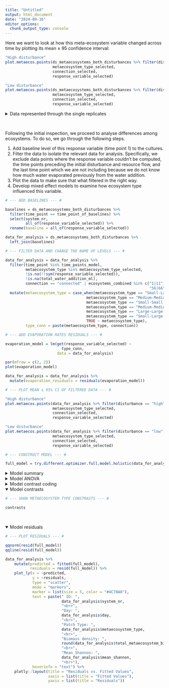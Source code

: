 ```yaml
---
title: "Untitled"
output: html_document
date: "2024-09-16"
editor_options: 
  chunk_output_type: console
---
```


Here we want to look at how this meta-ecosystem variable changed across time by plotting its mean ± 95 confidence interval:

```r
"High disturbance"
plot.metaecos.points(ds_metaecosystems_both_disturbances %>% filter(disturbance == "high"),
                     metaecosystem_type_selected,
                     connection_selected,
                     response_variable_selected)

"Low disturbance"
plot.metaecos.points(ds_metaecosystems_both_disturbances %>% filter(disturbance == "low"),
                     metaecosystem_type_selected,
                     connection_selected,
                     response_variable_selected)
```

<details>
    <summary>Data represented through the single replicates</summary>
```r
"High disturbance"
plot.metaecos.replicates(ds_metaecosystems_both_disturbances %>% filter(disturbance == "high"),
                         metaecosystem_type_selected,
                         response_variable_selected)

"Low disturbance"
plot.metaecos.replicates(ds_metaecosystems_both_disturbances %>% filter(disturbance == "low"),
                         metaecosystem_type_selected,
                         response_variable_selected)
```
</details>

<br>

Following the initial inspection, we proceed to analyse differences among ecosystems. To do so, we go through the following steps.

1. Add baseline level of this response variable (time point 1) to the cultures. 
2. Filter the data to isolate the relevant data for analysis. Specifically, we exclude data points where the response variable couldn't be computed, the time points preceding the initial disturbance and resource flow, and the last time point which we are not including because we do not know how much water evaporated previously from the water addition. 
3. Plot the data to make sure that what filtered in the right way.
4. Develop mixed effect models to examine how ecosystem type influenced this variable. 

```r

# --- ADD BASELINES --- #

baselines = ds_metaecosystems_both_disturbances %>%
  filter(time_point == time_point_of_baselines) %>%
  select(system_nr,
         all_of(response_variable_selected)) %>%
  rename(baseline = all_of(response_variable_selected))

data_for_analysis = ds_metaecosystems_both_disturbances %>%
  left_join(baselines)
```

```r

# --- FILTER DATA AND CHANGE THE NAME OF LEVELS --- #

data_for_analysis = data_for_analysis %>%
  filter(time_point %in% time_points_model,
         metaecosystem_type %in% metaecosystem_type_selected,
         !is.na(!!sym(response_variable_selected)),
         !is.na(total_water_addition_ml),
         connection == "connected" | ecosystems_combined %in% c("1|11", "2|12", "3|13", "4|14", "5|15", "6|7", "7|8", "9|10",
                                                                "56|66", "57|67", "58|68", "59|69", "61|62", "63|64")) %>%
  mutate(metaecosystem_type = case_when(metaecosystem_type == "Small-Large unconnected" ~ "SL unc",
                                    metaecosystem_type == "Medium-Medium unconnected" ~ "MM unc",
                                    metaecosystem_type == "Small-Small meta-ecosystem" ~ "SS con",
                                    metaecosystem_type == "Medium-Medium meta-ecosystem" ~ "MM con",
                                    metaecosystem_type == "Large-Large meta-ecosystem" ~ "LL con",
                                    metaecosystem_type == "Small-Large meta-ecosystem" ~ "SL con",
                                    TRUE ~ metaecosystem_type),
         type_conn = paste(metaecosystem_type, connection))
```

```r

# --- ADD EVAPORATION RATES RESIDUALS --- #

evaporation_model = lm(get(response_variable_selected) ~
                         type_conn,
                       data = data_for_analysis)

par(mfrow = c(2, 2))
plot(evaporation_model)

data_for_analysis = data_for_analysis %>%
  mutate(evaporation_residuals = residuals(evaporation_model))
```

```r

# --- PLOT MEAN ± 95% CI OF FILTERED DATA --- #

"High disturbance"
plot.metaecos.points(data_for_analysis %>% filter(disturbance == "high"),
                     metaecosystem_type_selected,
                     connection_selected,
                     response_variable_selected)

"Low disturbance"
plot.metaecos.points(data_for_analysis %>% filter(disturbance == "low"),
                     metaecosystem_type_selected,
                     connection_selected,
                     response_variable_selected)
```

```r

# --- CONSTRUCT MODEL --- #

full_model = try.different.optimizer.full.model.holistic(data_for_analysis)
```

<details>
<summary>Model summary</summary>
```r

# --- SHOW MODEL SUMMARY --- #

print(summary(full_model), digits = 1)
```
</details>

<details>
<summary>Model ANOVA</summary>
```r

# --- RUN ANOVA --- #

car::Anova(full_model, type = "III")
```
</details>

<details>
<summary>Model contrast coding</summary>
```r

# --- GET ECOSYSTEM TYPE CONSTRASTS --- #

emmeans_output = emmeans(full_model,
                         specs = ~ type_conn * day * disturbance,
                         adjust = "sidak",
                         bias.adj = TRUE,
                         lmer.df = "satterthwaite") 


emmeans_output

high_MM_conn = c(1, 0, 0, 0, 0, 0, 0, 0)
high_MM_unc = c(0, 1, 0, 0, 0, 0, 0, 0)
high_SL_conn = c(0, 0, 1, 0, 0, 0, 0, 0)
high_SL_unc = c(0, 0, 0, 1, 0, 0, 0, 0)
low_MM_conn = c(0, 0, 0, 0, 1, 0, 0, 0)
low_MM_unc = c(0, 0, 0, 0, 0, 1, 0, 0)
low_SL_conn = c(0, 0, 0, 0, 0, 0, 1, 0)
low_SL_unc = c(0, 0, 0, 0, 0, 0, 0, 1)

n_of_digits = 3
contrasts = contrast(emmeans_output, 
                     method = list("high SL_conn - SL_unc" = high_SL_conn - high_SL_unc,
                                   "high MM_conn - MM_unc" = high_MM_conn - high_MM_unc,
                                   "low SL_conn - SL_unc" = low_SL_conn - low_SL_unc,
                                   "low MM_conn - MM_unc" = low_MM_conn - low_MM_unc)) %>%
  as.data.frame() %>%
  mutate(p.value = round(p.value, digits = n_of_digits),
         estimate = round(estimate, digits = n_of_digits),
         SE = round(SE, digits = n_of_digits),
         df = round(df, digits = n_of_digits),
         t.ratio = round(t.ratio, digits = n_of_digits),
         e = "",
         e = ifelse(p.value > 0.1, 
                           "",
                           e),
         e = ifelse(p.value < 0.05, 
                           "*",
                           e),
         e = ifelse(p.value < 0.01, 
                           "**",
                           e),
         e = ifelse(p.value < 0.001, 
                           "***",
                           e)) %>%
  rename(" " = e)
```
</details>

<details open="open">
<summary>Model contrasts</summary>
```r

# --- SHOW METAECOSYSTEM TYPE CONSTRASTS --- #

contrasts
```
</details>

<br>

<details open="open">
<summary>Model residuals</summary>
```r

# --- PLOT RESIDUALS --- #

qqnorm(resid(full_model))
qqline(resid(full_model))

data_for_analysis %>%
    mutate(predicted = fitted(full_model),
           residuals = resid(full_model)) %>%
    plot_ly(x = ~predicted,
            y = ~residuals,
            type = "scatter",
            mode = "markers",
            marker = list(size = 5, color = "#4C78A8"),
            text = paste(" ID: ", 
                         data_for_analysis$system_nr, 
                         "<br>",
                         "Day: ", 
                         data_for_analysis$day, 
                         "<br>",
                         "Patch Type: ", 
                         data_for_analysis$metaecosystem_type, 
                         "<br>",
                         "Biomass density: ", 
                         round(data_for_analysis$total_metaecosystem_bioarea_mm2, digits = 2), 
                         "<br>",
                         "Mean Shannon: ", 
                         data_for_analysis$mean_shannon, 
                         "<br>"),
            hoverinfo = "text") %>%
    plotly::layout(title = "Residuals vs. Fitted Values",
                   xaxis = list(title = "Fitted Values"),
                   yaxis = list(title = "Residuals"))
```
</details>
